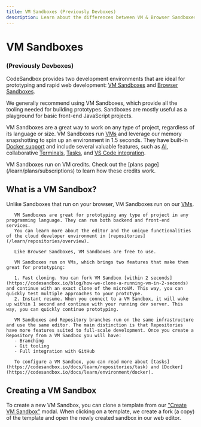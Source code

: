 ```yaml
---
title: VM Sandboxes (Previously Devboxes)
description: Learn about the differences between VM & Browser Sandboxes.
---
```



# VM Sandboxes 
### (Previously Devboxes)

CodeSandbox provides two development environments that are ideal for prototyping and rapid web development: [VM Sandboxes](/learn/vm-sandboxes/overview) and [Browser Sandboxes](/learn/browser-sandboxes/templates).

We generally recommend using VM Sandboxes, which provide all the tooling needed for building prototypes. Sandboxes are mostly useful as a playground for basic front-end JavaScript projects.

VM Sandboxes are a great way to work on any type of project, regardless of its language or size. VM Sandboxes run [VMs](/learn/environment/vm) and leverage our memory snapshotting to spin up an environment in 1.5 seconds. They have built-in [Docker support](/learn/environment/docker) and include several valuable features, such as [AI](/learn/ai/overview), collaborative [Terminals](/learn/repositories/terminal), [Tasks](/learn/repositories/task), and [VS Code integration](/learn/getting-started/setting-up-vscode).

<Callout type="info" emoji="ℹ️">
VM Sandboxes run on VM credits. Check out the [plans page](/learn/plans/subscriptions) to learn how these credits work.
</Callout>

## What is a VM Sandbox?

Unlike Sandboxes that run on your browser, VM Sandboxes run on our [VMs](/learn/environment/vm).

       VM Sandboxes are great for prototyping any type of project in any programming language. They can run both backend and front-end services.
       You can learn more about the editor and the unique functionalities of the cloud developer environment in [repositories](/learn/repositories/overview).

       Like Browser Sandboxes, VM Sandboxes are free to use.

       VM Sandboxes run on VMs, which brings two features that make them great for prototyping:

       1. Fast cloning. You can fork VM Sandbox [within 2 seconds](https://codesandbox.io/blog/how-we-clone-a-running-vm-in-2-seconds) and continue with an exact clone of the microVM. This way, you can quickly test multiple approaches to your prototype.
       2. Instant resume. When you connect to a VM Sandbox, it will wake up within 1 second and continue with your running dev server. This way, you can quickly continue prototyping.

       VM Sandboxes and Repository branches run on the same infrastructure and use the same editor. The main distinction is that Repositories have more features suited to full-scale development. Once you create a Repository from a VM Sandbox you will have:
       - Branching
       - Git tooling
       - Full integration with GitHub

       To configure a VM Sandbox, you can read more about [tasks](https://codesandbox.io/docs/learn/repositories/task) and [Docker](https://codesandbox.io/docs/learn/environment/docker).

## Creating a VM Sandbox

To create a new VM Sandbox, you can clone a template from our ["Create VM Sandbox"](https://codesandbox.io/d) modal. When clicking on a template, we create a fork (a copy) of the template and open the newly created sandbox in our web editor.
